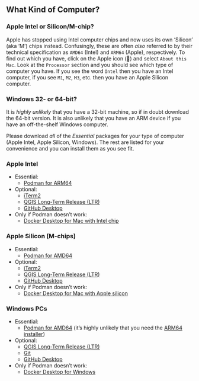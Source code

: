 
## What Kind of Computer?

### Apple Intel or Silicon/M-chip?

Apple has stopped using Intel computer chips and now uses its own 'Silicon' (aka 'M') chips instead. Confusingly, these are often *also* referred to by their technical specification as `AMD64` (Intel) and `ARM64` (Apple), respectively. To find out which you have, click on the Apple icon (&#63743;) and select `About this Mac`. Look at the `Processor` section and you should see which type of computer you have. If you see the word `Intel` then you have an Intel computer, if you see `M1`, `M2`, `M3`, etc. then you have an Apple Silicon computer.

### Windows 32- or 64-bit?

It is *highly unlikely* that you have a 32-bit machine, so if in doubt download the 64-bit version. It is also unlikely that you have an ARM device if you have an off-the-shelf Windows computer.

Please download *all* of the *Essential* packages for your type of computer (Apple Intel, Apple Silicon, Windows). The rest are listed for your convenience and you can install them as you see fit.

::: {.panel-tabset}

### Apple Intel

- Essential:
  - [Podman for ARM64](https://github.com/containers/podman/releases/download/v5.5.2/podman-installer-macos-arm64.pkg)
- Optional:
  - [iTerm2](https://iterm2.com/downloads/stable/iTerm2-3_5_4.zip)
  - [QGIS Long-Term Release (LTR)](https://qgis.org/downloads/macos/qgis-macos-ltr.dmg) 
  - [GitHub Desktop](https://central.github.com/deployments/desktop/desktop/latest/darwin)
- Only if Podman doesn't work:
  - [Docker Desktop for Mac with Intel chip](https://desktop.docker.com/mac/main/amd64/Docker.dmg?utm_source=docker&utm_medium=webreferral&utm_campaign=docs-driven-download-mac-amd64)

### Apple Silicon (M-chips)

- Essential: 
  - [Podman for AMD64](https://github.com/containers/podman/releases/download/v5.5.2/podman-installer-macos-amd64.pkg)
- Optional:
  - [iTerm2](https://iterm2.com/downloads/stable/iTerm2-3_5_4.zip)
  - [QGIS Long-Term Release (LTR)](https://qgis.org/downloads/macos/qgis-macos-ltr.dmg) 
  - [GitHub Desktop](https://central.github.com/deployments/desktop/desktop/latest/darwin-arm64)
- Only if Podman doesn't work:
  - [Docker Desktop for Mac with Apple silicon](https://desktop.docker.com/mac/main/arm64/Docker.dmg?utm_source=docker&utm_medium=webreferral&utm_campaign=docs-driven-download-mac-arm64) 

### Windows PCs

- Essential:
  - [Podman for AMD64](https://github.com/containers/podman/releases/download/v5.5.2/podman-installer-windows-amd64.exe) (it's highly unlikely that you need the [ARM64 installer](https://github.com/containers/podman/releases/download/v5.5.2/podman-installer-windows-arm64.exe))
- Optional:
  - [QGIS Long-Term Release (LTR)](https://qgis.org/downloads/QGIS-OSGeo4W-3.34.10-1.msi)
  - [Git](https://git-scm.com/download/win)
  - [GitHub Desktop](https://central.github.com/deployments/desktop/desktop/latest/win32)
- Only if Podman doesn't work:
  - [Docker Desktop for Windows](https://desktop.docker.com/win/main/amd64/Docker%20Desktop%20Installer.exe)

:::
